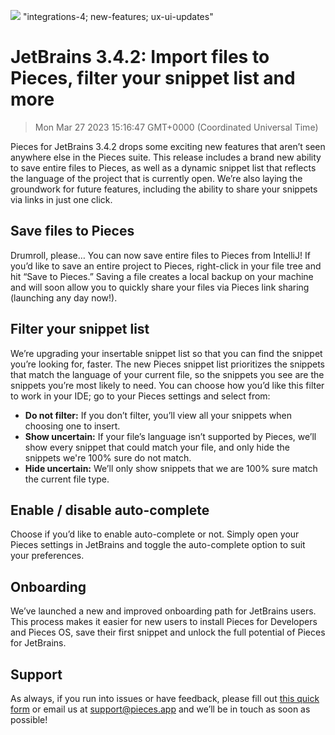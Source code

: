 ![](https://uploads-ssl.webflow.com/6143afec68f555387049efb3/630d7e0b6e7d3c16a7badc83_ezgif_com-gif-maker41_415ec7b7855c208adb3d3e11c35ebbb1_2000.png)
"integrations-4; new-features; ux-ui-updates"
# JetBrains 3.4.2: Import files to Pieces, filter your snippet list and more
> Mon Mar 27 2023 15:16:47 GMT+0000 (Coordinated Universal Time)

Pieces for JetBrains 3.4.2 drops some exciting new features that aren’t seen anywhere else in the Pieces suite. This release includes a brand new ability to save entire files to Pieces, as well as a dynamic snippet list that reflects the language of the project that is currently open. We’re also laying the groundwork for future features, including the ability to share your snippets via links in just one click.

## Save files to Pieces
Drumroll, please… You can now save entire files to Pieces from IntelliJ! If you’d like to save an entire project to Pieces, right-click in your file tree and hit “Save to Pieces.” Saving a file creates a local backup on your machine and will soon allow you to quickly share your files via Pieces link sharing (launching any day now!).

## Filter your snippet list
We’re upgrading your insertable snippet list so that you can find the snippet you’re looking for, faster. The new Pieces snippet list prioritizes the snippets that match the language of your current file, so the snippets you see are the snippets you’re most likely to need.
You can choose how you’d like this filter to work in your IDE; go to your Pieces settings and select from:
- <strong>Do not filter:</strong> If you don’t filter, you’ll view all your snippets when choosing one to insert.
- <strong>Show uncertain:</strong> If your file’s language isn’t supported by Pieces, we’ll show every snippet that could match your file, and only hide the snippets we're 100% sure do not match.
- <strong>Hide uncertain:</strong> We’ll only show snippets that we are 100% sure match the current file type.

## Enable / disable auto-complete
Choose if you’d like to enable auto-complete or not. Simply open your Pieces settings in JetBrains and toggle the auto-complete option to suit your preferences.

## Onboarding
We’ve launched a new and improved onboarding path for JetBrains users. This process makes it easier for new users to install Pieces for Developers and Pieces OS, save their first snippet and unlock the full potential of Pieces for JetBrains.

## Support
As always, if you run into issues or have feedback, please fill out <a href="https://getpieces.typeform.com/to/mCjBSIjF" target="_blank" rel="noopener noreferrer">this quick form</a> or email us at <a href="mailto:support@pieces.app" target="_blank" rel="noopener noreferrer">support@pieces.app</a> and we’ll be in touch as soon as possible!
